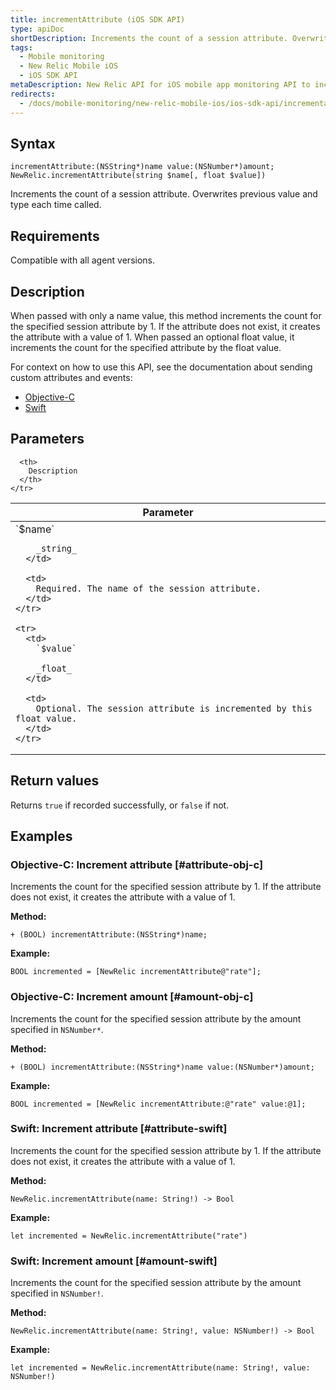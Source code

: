 ```yaml
---
title: incrementAttribute (iOS SDK API)
type: apiDoc
shortDescription: Increments the count of a session attribute. Overwrites previous value and type each time called.
tags:
  - Mobile monitoring
  - New Relic Mobile iOS
  - iOS SDK API
metaDescription: New Relic API for iOS mobile app monitoring API to increment a custom session attribute value.
redirects:
  - /docs/mobile-monitoring/new-relic-mobile-ios/ios-sdk-api/incrementattribute-ios-sdk-api
---
```


## Syntax

```
incrementAttribute:(NSString*)name value:(NSNumber*)amount;
NewRelic.incrementAttribute(string $name[, float $value])
```

Increments the count of a session attribute. Overwrites previous value and type each time called.

## Requirements

Compatible with all agent versions.

## Description

When passed with only a name value, this method increments the count for the specified session attribute by 1. If the attribute does not exist, it creates the attribute with a value of 1. When passed an optional float value, it increments the count for the specified attribute by the float value.

For context on how to use this API, see the documentation about sending custom attributes and events:

* [Objective-C](/docs/mobile-monitoring/new-relic-mobile-ios/install-configure/work-ios-sdk-api#objc-custom-att-events)
* [Swift](/docs/mobile-monitoring/new-relic-mobile-ios/install-configure/work-ios-sdk-api#swift-custom-att-events)

## Parameters

<table>
  <thead>
    <tr>
      <th width="25%">
        Parameter
      </th>

      <th>
        Description
      </th>
    </tr>
  </thead>

  <tbody>
    <tr>
      <td>
        `$name`

        _string_
      </td>

      <td>
        Required. The name of the session attribute.
      </td>
    </tr>

    <tr>
      <td>
        `$value`

        _float_
      </td>

      <td>
        Optional. The session attribute is incremented by this float value.
      </td>
    </tr>
  </tbody>
</table>

## Return values

Returns `true` if recorded successfully, or `false` if not.

## Examples

### Objective-C: Increment attribute [#attribute-obj-c]

Increments the count for the specified session attribute by 1. If the attribute does not exist, it creates the attribute with a value of 1.

**Method:**

```
+ (BOOL) incrementAttribute:(NSString*)name;
```

**Example:**

```
BOOL incremented = [NewRelic incrementAttribute@"rate"];
```

### Objective-C: Increment amount [#amount-obj-c]

Increments the count for the specified session attribute by the amount specified in `NSNumber*`.

**Method:**

```
+ (BOOL) incrementAttribute:(NSString*)name value:(NSNumber*)amount;
```

**Example:**

```
BOOL incremented = [NewRelic incrementAttribute:@"rate" value:@1];
```

### Swift: Increment attribute [#attribute-swift]

Increments the count for the specified session attribute by 1. If the attribute does not exist, it creates the attribute with a value of 1.

**Method:**

```
NewRelic.incrementAttribute(name: String!) -> Bool
```

**Example:**

```
let incremented = NewRelic.incrementAttribute("rate")
```

### Swift: Increment amount [#amount-swift]

Increments the count for the specified session attribute by the amount specified in `NSNumber!`.

**Method:**

```
NewRelic.incrementAttribute(name: String!, value: NSNumber!) -> Bool
```

**Example:**

```
let incremented = NewRelic.incrementAttribute(name: String!, value: NSNumber!)
```
